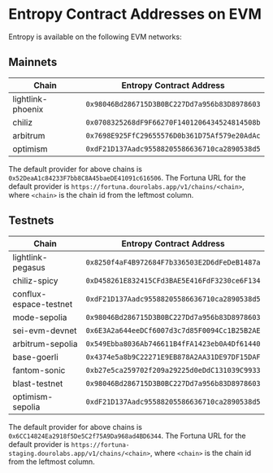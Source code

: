 # Entropy Contract Addresses on EVM

Entropy is available on the following EVM networks:

## Mainnets 
| Chain                  | Entropy Contract Address                     |
| ---------------------- | -------------------------------------------- |
| lightlink-phoenix      | `0x98046Bd286715D3B0BC227Dd7a956b83D8978603` |
| chiliz                 | `0x0708325268dF9F66270F1401206434524814508b` |
| arbitrum               | `0x7698E925FfC29655576D0b361D75Af579e20AdAc` |
| optimism               | `0xdF21D137Aadc95588205586636710ca2890538d5` |

The default provider for above chains is `0x52DeaA1c84233F7bb8C8A45baeDE41091c616506`. The Fortuna URL for the default provider is `https://fortuna.dourolabs.app/v1/chains/<chain>`,
where `<chain>` is the chain id from the leftmost column.


## Testnets
| Chain                  | Entropy Contract Address                     |
| ---------------------- | -------------------------------------------- |
| lightlink-pegasus      | `0x8250f4aF4B972684F7b336503E2D6dFeDeB1487a` |
| chiliz-spicy           | `0xD458261E832415CFd3BAE5E416FdF3230ce6F134` |
| conflux-espace-testnet | `0xdF21D137Aadc95588205586636710ca2890538d5` |
| mode-sepolia           | `0x98046Bd286715D3B0BC227Dd7a956b83D8978603` |
| sei-evm-devnet         | `0x6E3A2a644eeDCf6007d3c7d85F0094Cc1B25B2AE` |
| arbitrum-sepolia       | `0x549Ebba8036Ab746611B4fFA1423eb0A4Df61440` |
| base-goerli            | `0x4374e5a8b9C22271E9EB878A2AA31DE97DF15DAF` |
| fantom-sonic           | `0xb27e5ca259702f209a29225d0eDdC131039C9933` |
| blast-testnet          | `0x98046Bd286715D3B0BC227Dd7a956b83D8978603` |
| optimism-sepolia       | `0xdF21D137Aadc95588205586636710ca2890538d5` |

The default provider for above chains is `0x6CC14824Ea2918f5De5C2f75A9Da968ad4BD6344`. The Fortuna URL for the default provider is `https://fortuna-staging.dourolabs.app/v1/chains/<chain>`,
where `<chain>` is the chain id from the leftmost column.
